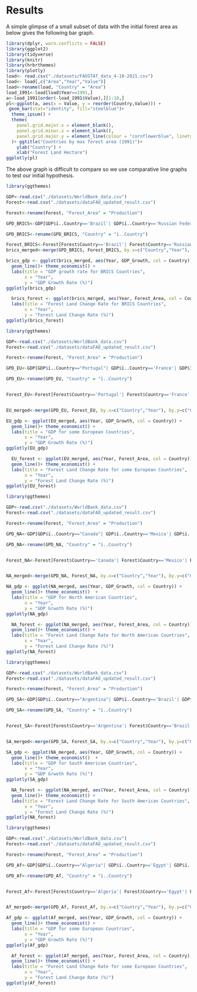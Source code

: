 # Results

A simple glimpse of a small subset of data with the initial forest area as below gives the following bar graph.


```r
library(dplyr, warn.conflicts = FALSE)
library(ggplot2)
library(tidyverse)
library(knitr)
library(hrbrthemes)
library(plotly)
load<- read.csv("./datasets/FAOSTAT_data_4-10-2021.csv")
load<- load[,c("Area","Year","Value")]
load<-rename(load, "Country" = "Area")
load_1991<-load[load$Year==1991,]
a<-load_1991[order(-load_1991$Value),][1:10,]
pl<-ggplot(a, aes(x = Value, y = reorder(Country,Value))) +
 geom_bar(stat="identity", fill="steelblue")+
  theme_ipsum() +
  theme(
    panel.grid.major.x = element_blank(),
    panel.grid.minor.x = element_blank(),
    panel.grid.major.y = element_line(colour = "cornflowerblue", linetype = "dashed")
  )+ ggtitle("Countries by max forest area (1991)")+
    ylab("Country") +
    xlab("Forest Land Hectare") 
ggplotly(pl)
```

The above graph is difficult to compare so we use comparative line graphs to test our initial hypothesis. 

```r
library(ggthemes)

GDP<-read.csv("./datasets/WorldBank_data.csv")
Forest<-read.csv("./datasets/dataFAO_updated_result.csv")

Forest<-rename(Forest, "Forest_Area" = "Production")

GPD_BRICS<-GDP[GDP$ï..Country=='Brazil'| GDP$ï..Country=='Russian Federation'| GDP$ï..Country=='India' | GDP$ï..Country=='China'| GDP$ï..Country== 'South Africa',][,c("ï..Country","Year","GDP_Growth")]

GPD_BRICS<-rename(GPD_BRICS, "Country" = "ï..Country")

Forest_BRICS<-Forest[Forest$Country=='Brazil'| Forest$Country=='Russian Federation'| Forest$Country=='India' | Forest$Country=='China'| Forest$Country== 'South Africa',][,c("Country","Year","Forest_Area")]
brics_merged<-merge(GPD_BRICS, Forest_BRICS, by.x=c("Country","Year"), by.y=c("Country","Year"))

brics_gdp <- ggplot(brics_merged, aes(Year, GDP_Growth, col = Country)) +  
  geom_line()+ theme_economist() +
  labs(title = "GDP growth rate for BRICS Countries",
       x = "Year",
       y = "GDP Growth Rate (%)") 
ggplotly(brics_gdp)

  brics_forest <- ggplot(brics_merged, aes(Year, Forest_Area, col = Country)) + geom_line()+ theme_economist()  +
  labs(title = "Forest Land Change Rate for BRICS Countries",
       x = "Year",
       y = "Forest Land Change Rate (%)") 
ggplotly(brics_forest)

```
```r
library(ggthemes)

GDP<-read.csv("./datasets/WorldBank_data.csv")
Forest<-read.csv("./datasets/dataFAO_updated_result.csv")

Forest<-rename(Forest, "Forest_Area" = "Production")

GPD_EU<-GDP[GDP$ï..Country=="Portugal"| GDP$ï..Country=='France'| GDP$ï..Country=='Germany' | GDP$ï..Country=='Italy'| GDP$ï..Country== 'Spain',][,c("ï..Country","Year","GDP_Growth")]

GPD_EU<-rename(GPD_EU, "Country" = "ï..Country")


Forest_EU<-Forest[Forest$Country=='Portugal'| Forest$Country=='France'| Forest$Country=='Germany' | Forest$Country=='Italy'| Forest$Country== 'Spain',][,c("Country","Year","Forest_Area")]


EU_merged<-merge(GPD_EU, Forest_EU, by.x=c("Country","Year"), by.y=c("Country","Year"))

EU_gdp <- ggplot(EU_merged, aes(Year, GDP_Growth, col = Country)) +  
  geom_line()+ theme_economist() +
  labs(title = "GDP for some European Countries",
       x = "Year",
       y = "GDP Growth Rate (%)") 
ggplotly(EU_gdp)

  EU_forest <- ggplot(EU_merged, aes(Year, Forest_Area, col = Country)) +  
  geom_line()+ theme_economist() +
  labs(title = "Forest Land Change Rate for some European Countries",
       x = "Year",
       y = "Forest Land Change Rate (%)") 
ggplotly(EU_forest)

```

```r
library(ggthemes)

GDP<-read.csv("./datasets/WorldBank_data.csv")
Forest<-read.csv("./datasets/dataFAO_updated_result.csv")

Forest<-rename(Forest, "Forest_Area" = "Production")

GPD_NA<-GDP[GDP$ï..Country=="Canada"| GDP$ï..Country=='Mexico'| GDP$ï..Country=='United States of America',][,c("ï..Country","Year","GDP_Growth")]

GPD_NA<-rename(GPD_NA, "Country" = "ï..Country")


Forest_NA<-Forest[Forest$Country=='Canada'| Forest$Country=='Mexico'| Forest$Country=='United States of America',][,c("Country","Year","Forest_Area")]


NA_merged<-merge(GPD_NA, Forest_NA, by.x=c("Country","Year"), by.y=c("Country","Year"))

NA_gdp <- ggplot(NA_merged, aes(Year, GDP_Growth, col = Country)) +  
  geom_line()+ theme_economist()  +
  labs(title = "GDP for North American Countries",
       x = "Year",
       y = "GDP Grwoth Rate (%)") 
ggplotly(NA_gdp)

  NA_forest <- ggplot(NA_merged, aes(Year, Forest_Area, col = Country)) +  
  geom_line()+ theme_economist() +
  labs(title = "Forest Land Change Rate for North American Countries",
       x = "Year",
       y = "Forest Land Change Rate (%)") 
ggplotly(NA_forest)

```
```r
library(ggthemes)

GDP<-read.csv("./datasets/WorldBank_data.csv")
Forest<-read.csv("./datasets/dataFAO_updated_result.csv")

Forest<-rename(Forest, "Forest_Area" = "Production")

GPD_SA<-GDP[GDP$ï..Country=="Argentina"| GDP$ï..Country=='Brazil'| GDP$ï..Country=='Uruguay'| GDP$ï..Country=='Bolivia'| GDP$ï..Country=='Peru'| GDP$ï..Country=='Colombia',][,c("ï..Country","Year","GDP_Growth")]

GPD_SA<-rename(GPD_SA, "Country" = "ï..Country")


Forest_SA<-Forest[Forest$Country=='Argentina'| Forest$Country=='Brazil'| Forest$Country=='Uruguay'| Forest$Country=='Bolivia'| Forest$Country=='Peru'|Forest$Country=='Colombia',][,c("Country","Year","Forest_Area")]


SA_merged<-merge(GPD_SA, Forest_SA, by.x=c("Country","Year"), by.y=c("Country","Year"))

SA_gdp <- ggplot(NA_merged, aes(Year, GDP_Growth, col = Country)) +  
  geom_line()+ theme_economist()  +
  labs(title = "GDP for South American Countries",
       x = "Year",
       y = "GDP Grwoth Rate (%)") 
ggplotly(SA_gdp)

  NA_forest <- ggplot(NA_merged, aes(Year, Forest_Area, col = Country)) +  
  geom_line()+ theme_economist() +
  labs(title = "Forest Land Change Rate for South American Countries",
       x = "Year",
       y = "Forest Land Change Rate (%)") 
ggplotly(NA_forest)

```
```r
library(ggthemes)

GDP<-read.csv("./datasets/WorldBank_data.csv")
Forest<-read.csv("./datasets/dataFAO_updated_result.csv")

Forest<-rename(Forest, "Forest_Area" = "Production")

GPD_Af<-GDP[GDP$ï..Country=="Algeria"| GDP$ï..Country=='Egypt'| GDP$ï..Country=='Morocco' | GDP$ï..Country=='Namibia'| GDP$ï..Country== 'South Africa',][,c("ï..Country","Year","GDP_Growth")]

GPD_Af<-rename(GPD_Af, "Country" = "ï..Country")


Forest_Af<-Forest[Forest$Country=='Algeria'| Forest$Country=='Egypt'| Forest$Country=='Morocco' | Forest$Country=='Namibia'| Forest$Country== 'South Africa',][,c("Country","Year","Forest_Area")]


Af_merged<-merge(GPD_Af, Forest_Af, by.x=c("Country","Year"), by.y=c("Country","Year"))

Af_gdp <- ggplot(Af_merged, aes(Year, GDP_Growth, col = Country)) +  
  geom_line()+ theme_economist() +
  labs(title = "GDP for some European Countries",
       x = "Year",
       y = "GDP Growth Rate (%)") 
ggplotly(Af_gdp)

  Af_forest <- ggplot(Af_merged, aes(Year, Forest_Area, col = Country)) +  
  geom_line()+ theme_economist() +
  labs(title = "Forest Land Change Rate for some European Countries",
       x = "Year",
       y = "Forest Land Change Rate (%)") 
ggplotly(Af_forest)

```


